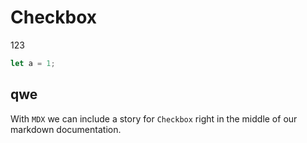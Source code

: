 
<Meta title="Documents/demo" />

# Checkbox

123

```js
let a = 1;
```

## qwe

With `MDX` we can include a story for `Checkbox` right in the middle of our
markdown documentation.

